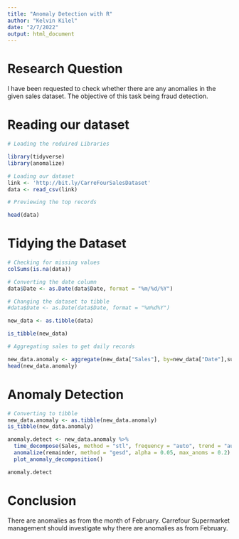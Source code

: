 ```yaml
---
title: "Anomaly Detection with R"
author: "Kelvin Kilel"
date: "2/7/2022"
output: html_document
---
```


# Research Question

I have been requested to check whether there are any anomalies in the given sales dataset. The objective of this task being fraud detection.

# Reading our dataset

```r
# Loading the reduired Libraries

library(tidyverse)
library(anomalize)

```

```r
# Loading our dataset
link <- 'http://bit.ly/CarreFourSalesDataset'
data <- read_csv(link)

```

```r
# Previewing the top records

head(data)

```

# Tidying the Dataset


```r
# Checking for missing values
colSums(is.na(data))

```

```r
# Converting the date column
data$Date <- as.Date(data$Date, format = "%m/%d/%Y")

```

```r
# Changing the dataset to tibble
#data$Date <- as.Date(data$Date, format = "%m%d%Y")

new_data <- as.tibble(data)

```

```r
is_tibble(new_data)

```

```r
# Aggregating sales to get daily records

new_data.anomaly <- aggregate(new_data["Sales"], by=new_data["Date"],sum)
head(new_data.anomaly)

```

# Anomaly Detection

```r
# Converting to tibble
new_data.anomaly <- as.tibble(new_data.anomaly)
is_tibble(new_data.anomaly)
```

```r
anomaly.detect <- new_data.anomaly %>%
  time_decompose(Sales, method = "stl", frequency = "auto", trend = "auto") %>%
  anomalize(remainder, method = "gesd", alpha = 0.05, max_anoms = 0.2) %>%
  plot_anomaly_decomposition()

```

```r
anomaly.detect

```

# Conclusion

There are anomalies as from the month of February. Carrefour Supermarket management should investigate why there are anomalies as from February.